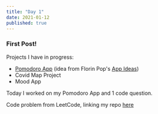 ```yaml
---
title: "Day 1"
date: 2021-01-12
published: true
---
```


### First Post!

Projects I have in progress: 
 - [Pomodoro App](https://github.com/mon33k/Pomodoro-App) (idea from Florin Pop's [App Ideas](https://github.com/florinpop17/app-ideas))
 - Covid Map Project
 - Mood App

Today I worked on my Pomodoro App and 1 code question. 

Code problem from LeetCode, linking my repo [here](https://github.com/mon33k/Coding-Challenges/blob/master/LeetCode/TwoSum.js)
